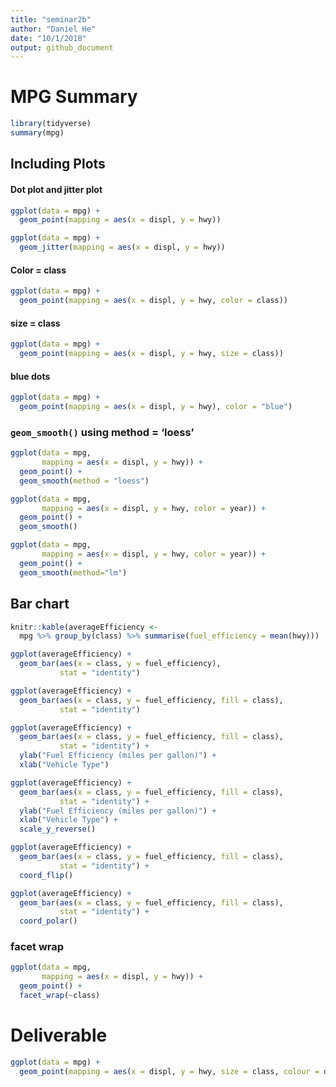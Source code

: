 ```yaml
---
title: "seminar2b"
author: "Daniel He"
date: "10/1/2018"
output: github_document
---
```


# MPG Summary

```r
library(tidyverse)
summary(mpg)
```

## Including Plots

#### Dot plot and jitter plot

```r
ggplot(data = mpg) + 
  geom_point(mapping = aes(x = displ, y = hwy))

ggplot(data = mpg) + 
  geom_jitter(mapping = aes(x = displ, y = hwy))
```

#### Color = class

```r
ggplot(data = mpg) + 
  geom_point(mapping = aes(x = displ, y = hwy, color = class))
```

#### size = class

```r
ggplot(data = mpg) + 
  geom_point(mapping = aes(x = displ, y = hwy, size = class))
```

#### blue dots

```r
ggplot(data = mpg) + 
  geom_point(mapping = aes(x = displ, y = hwy), color = "blue")
```



### `geom_smooth()` using method = 'loess'

```r
ggplot(data = mpg, 
       mapping = aes(x = displ, y = hwy)) +
  geom_point() +
  geom_smooth(method = "loess")

ggplot(data = mpg, 
       mapping = aes(x = displ, y = hwy, color = year)) +
  geom_point() +
  geom_smooth()

ggplot(data = mpg, 
       mapping = aes(x = displ, y = hwy, color = year)) +
  geom_point() +
  geom_smooth(method="lm")
```

## Bar chart

```r
knitr::kable(averageEfficiency <- 
  mpg %>% group_by(class) %>% summarise(fuel_efficiency = mean(hwy)))

```

```r
ggplot(averageEfficiency) + 
  geom_bar(aes(x = class, y = fuel_efficiency),
           stat = "identity")

ggplot(averageEfficiency) + 
  geom_bar(aes(x = class, y = fuel_efficiency, fill = class),
           stat = "identity")

ggplot(averageEfficiency) + 
  geom_bar(aes(x = class, y = fuel_efficiency, fill = class),
           stat = "identity") +
  ylab("Fuel Efficiency (miles per gallon)") +
  xlab("Vehicle Type")

ggplot(averageEfficiency) + 
  geom_bar(aes(x = class, y = fuel_efficiency, fill = class),
           stat = "identity") +
  ylab("Fuel Efficiency (miles per gallon)") +
  xlab("Vehicle Type") +
  scale_y_reverse()

ggplot(averageEfficiency) + 
  geom_bar(aes(x = class, y = fuel_efficiency, fill = class),
           stat = "identity") +
  coord_flip()

ggplot(averageEfficiency) + 
  geom_bar(aes(x = class, y = fuel_efficiency, fill = class),
           stat = "identity") +
  coord_polar()
```

### facet wrap
```r
ggplot(data = mpg, 
       mapping = aes(x = displ, y = hwy)) +
  geom_point() +
  facet_wrap(~class)
```

# Deliverable
```r
ggplot(data = mpg) + 
  geom_point(mapping = aes(x = displ, y = hwy, size = class, colour = drv))
```